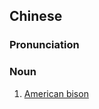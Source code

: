 ==Chinese==
{{zh-forms|type=22}}

===Pronunciation===
{{zh-pron
|m=Měizhōu yěniú
|cat=n
}}

===Noun===
{{zh-noun}}

# [[American bison]]